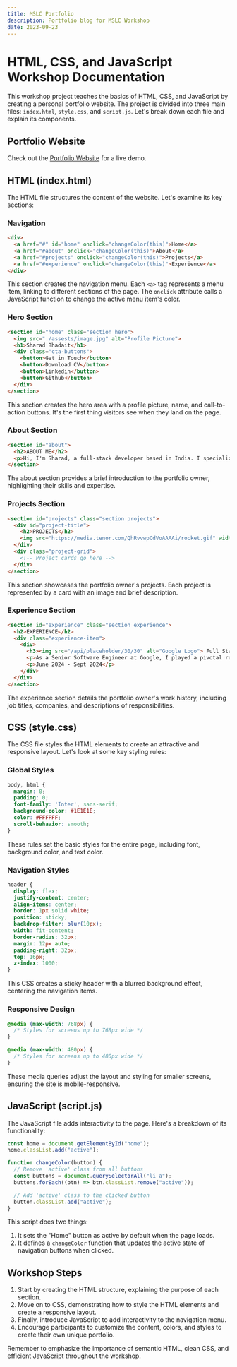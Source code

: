 ```yaml
---
title: MSLC Portfolio
description: Portfolio blog for MSLC Workshop
date: 2023-09-23
---
```

# HTML, CSS, and JavaScript Workshop Documentation

This workshop project teaches the basics of HTML, CSS, and JavaScript by creating a personal portfolio website. The project is divided into three main files: `index.html`, `style.css`, and `script.js`. Let's break down each file and explain its components.

## Portfolio Website

Check out the [Portfolio Website](https://code-sharad.github.io/mlsc-portfolio-project/) for a live demo.


## HTML (index.html)

The HTML file structures the content of the website. Let's examine its key sections:

### Navigation

```html
<div>
  <a href="#" id="home" onclick="changeColor(this)">Home</a>
  <a href="#about" onclick="changeColor(this)">About</a>
  <a href="#projects" onclick="changeColor(this)">Projects</a>
  <a href="#experience" onclick="changeColor(this)">Experience</a>
</div>
```

This section creates the navigation menu. Each `<a>` tag represents a menu item, linking to different sections of the page. The `onclick` attribute calls a JavaScript function to change the active menu item's color.

### Hero Section

```html
<section id="home" class="section hero">
  <img src="./assests/image.jpg" alt="Profile Picture">
  <h1>Sharad Bhadait</h1>
  <div class="cta-buttons">
    <button>Get in Touch</button>
    <button>Download CV</button>
    <button>Linkedin</button>
    <button>Github</button>
  </div>
</section>
```

This section creates the hero area with a profile picture, name, and call-to-action buttons. It's the first thing visitors see when they land on the page.

### About Section

```html
<section id="about">
  <h2>ABOUT ME</h2>
  <p>Hi, I'm Sharad, a full-stack developer based in India. I specialize in creating interactive, responsive websites and web applications...</p>
</section>
```

The about section provides a brief introduction to the portfolio owner, highlighting their skills and expertise.

### Projects Section

```html
<section id="projects" class="section projects">
  <div id="project-title">
    <h2>PROJECTS</h2>
    <img src="https://media.tenor.com/QhRvvwpCdVoAAAAi/rocket.gif" width="100px" alt="Logo">
  </div>
  <div class="project-grid">
    <!-- Project cards go here -->
  </div>
</section>
```

This section showcases the portfolio owner's projects. Each project is represented by a card with an image and brief description.

### Experience Section

```html
<section id="experience" class="section experience">
  <h2>EXPERIENCE</h2>
  <div class="experience-item">
    <div>
      <h3><img src="/api/placeholder/30/30" alt="Google Logo"> Full Stack Developer at Arohi software</h3>
      <p>As a Senior Software Engineer at Google, I played a pivotal role in developing innovative solutions for Google's core search algorithms...</p>
      <p>June 2024 - Sept 2024</p>
    </div>
  </div>
</section>
```

The experience section details the portfolio owner's work history, including job titles, companies, and descriptions of responsibilities.

## CSS (style.css)

The CSS file styles the HTML elements to create an attractive and responsive layout. Let's look at some key styling rules:

### Global Styles

```css
body, html {
  margin: 0;
  padding: 0;
  font-family: 'Inter', sans-serif;
  background-color: #1E1E1E;
  color: #FFFFFF;
  scroll-behavior: smooth;
}
```

These rules set the basic styles for the entire page, including font, background color, and text color.

### Navigation Styles

```css
header {
  display: flex;
  justify-content: center;
  align-items: center;
  border: 1px solid white;
  position: sticky;
  backdrop-filter: blur(10px);
  width: fit-content;
  border-radius: 32px;
  margin: 12px auto;
  padding-right: 32px;
  top: 16px;
  z-index: 1000;
}
```

This CSS creates a sticky header with a blurred background effect, centering the navigation items.

### Responsive Design

```css
@media (max-width: 768px) {
  /* Styles for screens up to 768px wide */
}

@media (max-width: 480px) {
  /* Styles for screens up to 480px wide */
}
```

These media queries adjust the layout and styling for smaller screens, ensuring the site is mobile-responsive.

## JavaScript (script.js)

The JavaScript file adds interactivity to the page. Here's a breakdown of its functionality:

```javascript
const home = document.getElementById("home");
home.classList.add("active");

function changeColor(button) {
  // Remove 'active' class from all buttons
  const buttons = document.querySelectorAll("li a");
  buttons.forEach((btn) => btn.classList.remove("active"));

  // Add 'active' class to the clicked button
  button.classList.add("active");
}
```

This script does two things:
1. It sets the "Home" button as active by default when the page loads.
2. It defines a `changeColor` function that updates the active state of navigation buttons when clicked.

## Workshop Steps

1. Start by creating the HTML structure, explaining the purpose of each section.
2. Move on to CSS, demonstrating how to style the HTML elements and create a responsive layout.
3. Finally, introduce JavaScript to add interactivity to the navigation menu.
4. Encourage participants to customize the content, colors, and styles to create their own unique portfolio.

Remember to emphasize the importance of semantic HTML, clean CSS, and efficient JavaScript throughout the workshop.